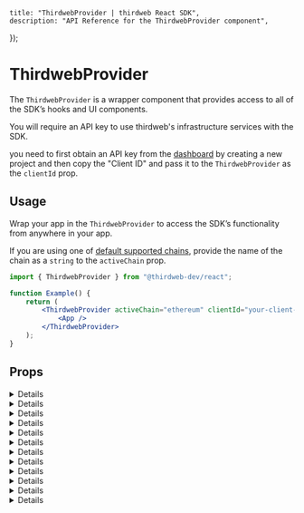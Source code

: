 
	title: "ThirdwebProvider | thirdweb React SDK",
	description: "API Reference for the ThirdwebProvider component",
});

# ThirdwebProvider

The `ThirdwebProvider` is a wrapper component that provides access to all of the SDK&rsquo;s hooks and UI components.

<Callout variant='info' title="API Key">

You will require an API key to use thirdweb's infrastructure services with the SDK.

you need to first obtain an API key from the [dashboard](https://thirdweb.com/team) by creating a new project and then copy the "Client ID" and pass it to the `ThirdwebProvider` as the `clientId` prop.

</Callout>

## Usage

Wrap your app in the `ThirdwebProvider` to access the SDK&rsquo;s functionality from anywhere in your app.

If you are using one of [default supported chains](#default-chains), provide the name of the chain as a `string` to the `activeChain` prop.

<DefaultChainsMDX />

```jsx
import { ThirdwebProvider } from "@thirdweb-dev/react";

function Example() {
	return (
		<ThirdwebProvider activeChain="ethereum" clientId="your-client-id">
			<App />
		</ThirdwebProvider>
	);
}
```

## Props

<Details id="activeChain" summary="activeChain" tags={["Optional"]}>
	<ActiveChainMDX />
</Details>

<Details id="authConfig" summary="authConfig" tags={["Optional"]}>
	<AuthConfigMDX />
</Details>

<Details id="autoConnect" summary="autoConnect" tags={["Optional"]}>
	<AutoConnectMDX />
</Details>

<Details id="clientId" summary="clientId" tags={["Recommended", "Optional"]}>
	<ClientIdMDX />
</Details>

<Details id="dAppMeta" summary="dAppMeta" tags={["Optional"]}>
	<DappMetaMDX />
</Details>

<Details id="locale" summary="locale" tags={["Optional"]}>
	<LocaleMDX />
</Details>

<Details id="queryClient" summary="queryClient" tags={["Optional"]}>
	<QueryClientMDX />
</Details>

<Details id="sdkOptions" summary="sdkOptions" tags={["Optional"]}>
	<SDKOptionsMDX />
</Details>

<Details id="storageInterface" summary="storageInterface" tags={["Optional"]}>
	<StorageInterfaceMDX />
</Details>

<Details id="supportedChains" summary="supportedChains" tags={["Optional"]}>
	<SupportedChainsMDX />
</Details>

<Details id="supportedWallets" summary="supportedWallets" tags={["Optional"]}>
	<SupportedWalletsMDX />
</Details>

<Details id="theme" summary="theme" tags={["Optional"]}>
	<ThemeMDX />
</Details>
